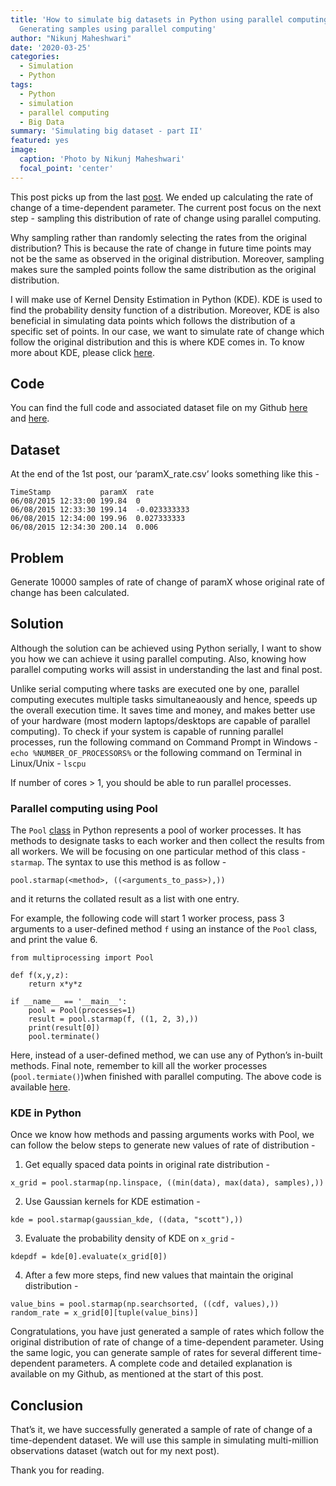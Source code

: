 ```yaml
---
title: 'How to simulate big datasets in Python using parallel computing - Part II :
  Generating samples using parallel computing'
author: "Nikunj Maheshwari"
date: '2020-03-25'
categories:
  - Simulation
  - Python
tags:
  - Python
  - simulation
  - parallel computing
  - Big Data
summary: 'Simulating big dataset - part II'
featured: yes
image:
  caption: 'Photo by Nikunj Maheshwari'
  focal_point: 'center'
---
```


This post picks up from the last <a href="https://www.drnikunj.com/post/2020-02-03-how-to-simulate-big-datasets-in-python-using-parallel-computing-part-i/" target="_blank">post</a>. We ended up calculating the rate of change of a time-dependent parameter. The current post focus on the next step - sampling this distribution of rate of change using parallel computing. 

Why sampling rather than randomly selecting the rates from the original distribution? This is because the rate of change in future time points may not be the same as observed in the original distribution. Moreover, sampling makes sure the sampled points follow the same distribution as the original distribution.

I will make use of Kernel Density Estimation in Python (KDE). KDE is used to find the probability density function of a distribution. Moreover, KDE is also beneficial in simulating data points which follows the distribution of a specific set of points. In our case, we want to simulate rate of change which follow the original distribution and this is where KDE comes in. To know more about KDE, please click <a href="https://deepai.org/machine-learning-glossary-and-terms/kernel-density-estimation" target="_blank">here</a>.

## Code

You can find the full code and associated dataset file on my Github <a href="https://github.com/nik-maheshwari/data-simulation/blob/master/rateSimulation.py" target="_blank">here</a> and <a href="https://github.com/nik-maheshwari/data-simulation/blob/master/resources/paramX_rate.csv" target="_blank">here</a>.

## Dataset
At the end of the 1st post, our 'paramX_rate.csv' looks something like this -
```
TimeStamp	        paramX	rate
06/08/2015 12:33:00	199.84	0
06/08/2015 12:33:30	199.14	-0.023333333
06/08/2015 12:34:00	199.96	0.027333333
06/08/2015 12:34:30	200.14	0.006

```

## Problem
Generate 10000 samples of rate of change of paramX whose original rate of change has been calculated.

## Solution
Although the solution can be achieved using Python serially, I want to show you how we can achieve it using parallel computing. Also, knowing how parallel computing works will assist in understanding the last and final post.

Unlike serial computing where tasks are executed one by one, parallel computing executes multiple tasks simultaneaously and hence, speeds up the overall execution time. It saves time and money, and makes better use of your hardware (most modern laptops/desktops are capable of parallel computing). To check if your system is capable of running parallel processes, run the following command on Command Prompt in Windows - ```echo %NUMBER_OF_PROCESSORS%``` or the following command on Terminal in Linux/Unix -
``` lscpu ```

If number of cores > 1, you should be able to run parallel processes.

### Parallel computing using Pool
The `Pool` <a href="https://docs.python.org/3/library/multiprocessing.html" target="_blank">class</a> in Python represents a pool of worker processes. It has methods to designate tasks to each worker and then collect the results from all workers. We will be focusing on one particular method of this class - `starmap`. The syntax to use this method is as follow - 
```
pool.starmap(<method>, ((<arguments_to_pass>),))
```
and it returns the collated result as a list with one entry.

For example, the following code will start 1 worker process, pass 3 arguments to a user-defined method `f` using an instance of the `Pool` class, and print the value 6.

```
from multiprocessing import Pool

def f(x,y,z):
    return x*y*z

if __name__ == '__main__':
    pool = Pool(processes=1)
    result = pool.starmap(f, ((1, 2, 3),))
    print(result[0])
    pool.terminate()
```

Here, instead of a user-defined method, we can use any of Python's in-built methods.
Final note, remember to kill all the worker processes (`pool.termiate()`)when finished with parallel computing. The above code is available <a href="https://github.com/nik-maheshwari/data-simulation/blob/master/testParallel.py" target="_blank">here</a>.

### KDE in Python
Once we know how methods and passing arguments works with Pool, we can follow the below steps to generate new values of rate of distribution -

1. Get equally spaced data points in original rate distribution -
```
x_grid = pool.starmap(np.linspace, ((min(data), max(data), samples),))
```
2. Use Gaussian kernels for KDE estimation -
```
kde = pool.starmap(gaussian_kde, ((data, "scott"),))
```
3. Evaluate the probability density of KDE on `x_grid` -
```
kdepdf = kde[0].evaluate(x_grid[0])
```
4. After a few more steps, find new values that maintain the original distribution -
```
value_bins = pool.starmap(np.searchsorted, ((cdf, values),))
random_rate = x_grid[0][tuple(value_bins)]
```

Congratulations, you have just generated a sample of rates which follow the original distribution of rate of change of a time-dependent parameter. Using the same logic, you can generate sample of rates for several different time-dependent parameters. A complete code and detailed explanation is available on my Github, as mentioned at the start of this post.

## Conclusion

That's it, we have successfully generated a sample of rate of change of a time-dependent dataset. We will use this sample in simulating multi-million observations dataset (watch out for my next post).

Thank you for reading.